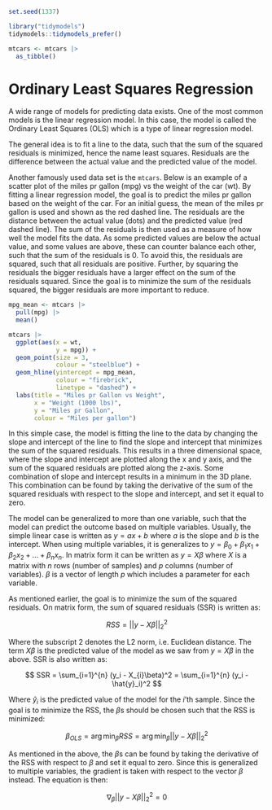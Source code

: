 ```r
set.seed(1337)

library("tidymodels")
tidymodels::tidymodels_prefer()

mtcars <- mtcars |> 
  as_tibble()
```

# Ordinary Least Squares Regression

A wide range of models for predicting data exists. One of the most common models is the linear regression model. In this case, the model is called the Ordinary Least Squares (OLS) which is a type of linear regression model.

The general idea is to fit a line to the data, such that the sum of the squared residuals is minimized, hence the name least squares. Residuals are the difference between the actual value and the predicted value of the model.

Another famously used data set is the `mtcars`. Below is an example of a scatter plot of the miles pr gallon (mpg) vs the weight of the car (wt). By fitting a linear regression model, the goal is to predict the miles pr gallon based on the weight of the car. For an initial guess, the mean of the miles pr gallon is used and shown as the red dashed line. The residuals are the distance between the actual value (dots) and the predicted value (red dashed line). The sum of the residuals is then used as a measure of how well the model fits the data. As some predicted values are below the actual value, and some values are above, these can counter balance each other, such that the sum of the residuals is 0. To avoid this, the residuals are squared, such that all residuals are positive. Further, by squaring the residuals the bigger residuals have a larger effect on the sum of the residuals squared. Since the goal is to minimize the sum of the residuals squared, the bigger residuals are more important to reduce.

```r
mpg_mean <- mtcars |> 
  pull(mpg) |> 
  mean()

mtcars |> 
  ggplot(aes(x = wt,
             y = mpg)) +
  geom_point(size = 3,
             colour = "steelblue") +
  geom_hline(yintercept = mpg_mean,
             colour = "firebrick",
             linetype = "dashed") +
  labs(title = "Miles pr Gallon vs Weight",
       x = "Weight (1000 lbs)",
       y = "Miles pr Gallon",
       colour = "Miles per gallon")
```

In this simple case, the model is fitting the line to the data by changing the slope and intercept of the line to find the slope and intercept that minimizes the sum of the squared residuals. This results in a three dimensional space, where the slope and intercept are plotted along the x and y axis, and the sum of the squared residuals are plotted along the z-axis. Some combination of slope and intercept results in a minimum in the 3D plane. This combination can be found by taking the derivative of the sum of the squared residuals with respect to the slope and intercept, and set it equal to zero.

The model can be generalized to more than one variable, such that the model can predict the outcome based on multiple variables. Usually, the simple linear case is written as $y = ax + b$ where $a$ is the slope and $b$ is the intercept. When using multiple variables, it is generalizes to $y = \beta_0 + \beta_{1}x_1 + \beta_{2}x_2 + ... + \beta_{n}x_n$. In matrix form it can be written as $y = X\beta$ where $X$ is a matrix with $n$ rows (number of samples) and $p$ columns (number of variables). $\beta$ is a vector of length $p$ which includes a parameter for each variable.

As mentioned earlier, the goal is to minimize the sum of the squared residuals. On matrix form, the sum of squared residuals (SSR) is written as:

$$
RSS = ||y-X\beta||_{2}^{2}
$$

Where the subscript 2 denotes the L2 norm, i.e. Euclidean distance. The term $X\beta$ is the predicted value of the model as we saw from $y = X\beta$ in the above. SSR is also written as:

$$
SSR = \sum_{i=1}^{n} (y_i - X_{i}\beta)^2 =  \sum_{i=1}^{n} (y_i - \hat{y}_i)^2
$$

Where $\hat{y}_i$ is the predicted value of the model for the $i$'th sample. Since the goal is to minimize the RSS, the $\beta$s should be chosen such that the RSS is minimized:

$$
\beta_{OLS} = \arg\min_{\beta} RSS = \arg\min_{\beta} ||y-X\beta||_{2}^{2}
$$

As mentioned in the above, the $\beta$s can be found by taking the derivative of the RSS with respect to $\beta$ and set it equal to zero. Since this is generalized to multiple variables, the gradient is taken with respect to the vector $\beta$ instead. The equation is then:

$$
\nabla_\beta||y-X\beta||_{2}^{2} = 0
$$